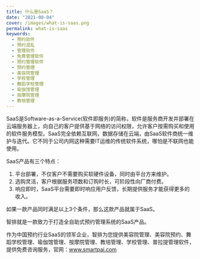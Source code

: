 ```yaml
---
title: 什么是SaaS？
date: "2021-08-04"
cover: /images/what-is-saas.png
permalink: what-is-saas
keywords:
  - 预约软件
  - 预约混乱
  - 管理软件
  - 免费管理软件
  - 预约管理软件
  - 预约管理
  - 美容院管理
  - 学校管理
  - 舞蹈学校管理
  - 瑜伽馆管理
  - 按摩院管理
  - 教培管理
---
```


SaaS是Software-as-a-Service(软件即服务)的简称，软件是服务商开发并部署在云端服务器上，向自己的客户提供基于网络的访问权限，允许客户按需购买和使用的软件服务模型。SaaS完全依赖互联网，数据存储在云端，由SaaS软件商统一维护与迭代。它不同于公司内网这种需要IT运维的传统软件系统，哪怕是不联网也能使用。

SaaS产品有三个特点：

1. 平台部署，不仅客户不需要购买软硬件设备，同时由平台方来维护。
2. 选购灵活，客户根据服务项数和订购时长，可阶段性向厂商付费。
3. 响应即时，SaaS平台需要即时响应用户反馈，长期提供服务才能获得更多的收入。

如果一款产品同时满足以上3个条件，那么这款产品就属于SaaS。

智排就是一款致力于打造全自助式预约管理系统的SaaS产品。

作为中国预约行业SaaS的领军企业，智排为您提供美容院管理、美容院预约、舞蹈学校管理、瑜伽馆管理、按摩院管理、教培管理、学校管理、普拉提管理软件，提供免费咨询服务，官网：www.smartpai.com